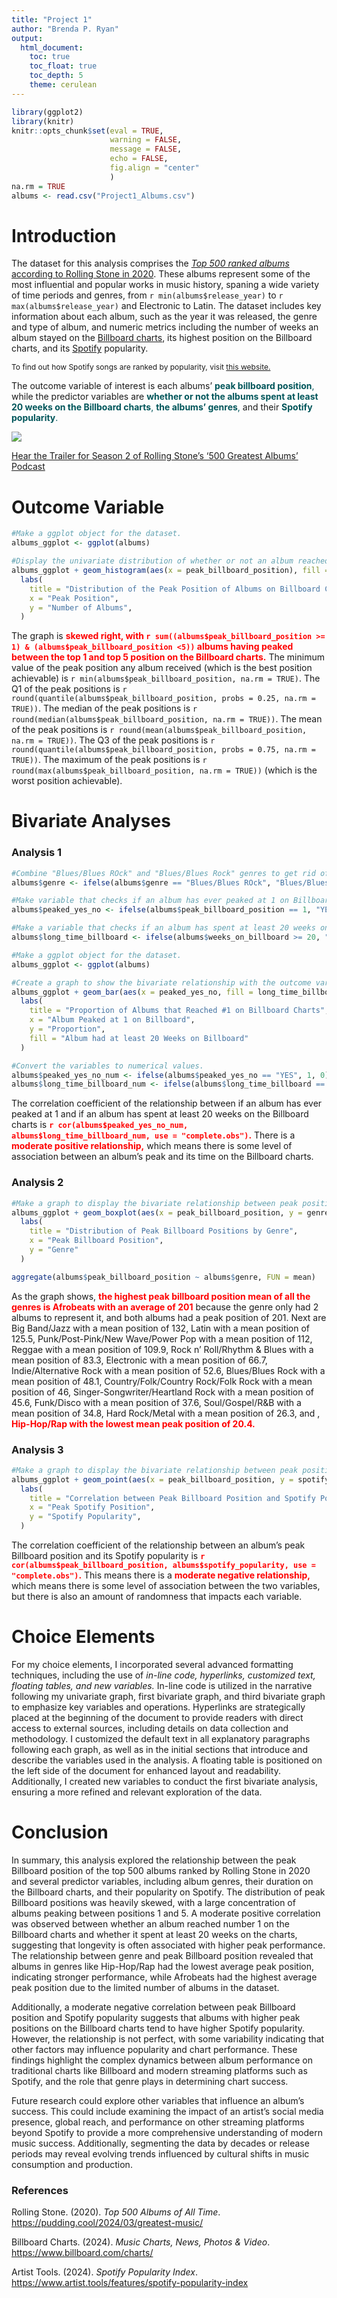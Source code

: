 ---
title: "Project 1"
author: "Brenda P. Ryan"
output:
  html_document:
    toc: true
    toc_float: true
    toc_depth: 5
    theme: cerulean
---

```{r, echo = FALSE}
library(ggplot2)
library(knitr)
knitr::opts_chunk$set(eval = TRUE,
                      warning = FALSE, 
                      message = FALSE, 
                      echo = FALSE,
                      fig.align = "center"
                      )
na.rm = TRUE
albums <- read.csv("Project1_Albums.csv")
```

# **Introduction**

The dataset for this analysis comprises the [*Top 500 ranked albums* according to Rolling Stone in 2020](https://pudding.cool/2024/03/greatest-music/). These albums represent some of the most influential and popular works in music history, spaning a wide variety of time periods and genres, from `r min(albums$release_year)` to `r max(albums$release_year)` and Electronic to Latin. The dataset includes key information about each album, such as the year it was released, the genre and type of album, and numeric metrics including the number of weeks an album stayed on the [Billboard charts](https://www.billboard.com/charts/), its highest position on the Billboard charts, and its [Spotify](https://open.spotify.com/) popularity.

[To find out how Spotify songs are ranked by popularity, visit [this website.](https://www.artist.tools/features/spotify-popularity-index#:~:text=This%20score%20is%20calculated%20based,your%20music%20performs%20over%20time.)]{style="font-size:12px;"}

The outcome variable of interest is each albums' [**peak billboard position**,]{style="color:#00555A"} while the predictor variables are [**whether or not the albums spent at least 20 weeks on the Billboard charts**, **the albums' genres**,]{style="color:#00555A"} and their [**Spotify popularity**.]{style="color:#00555A"}

![](https://www.rollingstone.com/wp-content/uploads/2020/10/500-albums-trailer.jpg?w=1581&h=1013&crop=1)

<figcaption>[Hear the Trailer for Season 2 of Rolling Stone’s ‘500 Greatest Albums’ Podcast](https://www.google.com/url?sa=i&url=https%3A%2F%2Fwww.rollingstone.com%2Fmusic%2Fmusic-news%2Frolling-stone-500-greatest-albums-podcast-1249006%2F&psig=AOvVaw2h7lAmhE0890LYc_I4v8V3&ust=1727477327105000&source=images&cd=vfe&opi=89978449&ved=0CBcQjhxqFwoTCOiXndfY4YgDFQAAAAAdAAAAABAX)</figcaption>

# **Outcome Variable**

```{r}
#Make a ggplot object for the dataset.
albums_ggplot <- ggplot(albums)

#Display the univariate distribution of whether or not an album reached 1 on Billboard with a "YES" or "NO".
albums_ggplot + geom_histogram(aes(x = peak_billboard_position), fill = "deepskyblue4", binwidth = 5) + 
  labs(
    title = "Distribution of the Peak Position of Albums on Billboard Charts",
    x = "Peak Position",
    y = "Number of Albums",
  )
```

The graph is [**skewed right, with `r sum((albums$peak_billboard_position >= 1) & (albums$peak_billboard_position <5))` albums having peaked between the top 1 and top 5 position on the Billboard charts.**]{style="color:red"} The minimum value of the peak position any album received (which is the best position achievable) is `r min(albums$peak_billboard_position, na.rm = TRUE)`. The Q1 of the peak positions is `r round(quantile(albums$peak_billboard_position, probs = 0.25, na.rm = TRUE))`. The median of the peak positions is `r round(median(albums$peak_billboard_position, na.rm = TRUE))`. The mean of the peak positions is `r round(mean(albums$peak_billboard_position, na.rm = TRUE))`. The Q3 of the peak positions is `r round(quantile(albums$peak_billboard_position, probs = 0.75, na.rm = TRUE))`. The maximum of the peak positions is `r round(max(albums$peak_billboard_position, na.rm = TRUE))` (which is the worst position achievable).

# **Bivariate Analyses**

### **Analysis 1**

```{r}
#Combine "Blues/Blues ROck" and "Blues/Blues Rock" genres to get rid of discrepency. 
albums$genre <- ifelse(albums$genre == "Blues/Blues ROck", "Blues/Blues Rock", albums$genre)

#Make variable that checks if an album has ever peaked at 1 on Billboard
albums$peaked_yes_no <- ifelse(albums$peak_billboard_position == 1, "YES", "NO") 

#Make a variable that checks if an album has spent at least 20 weeks on Billboard
albums$long_time_billboard <- ifelse(albums$weeks_on_billboard >= 20, "YES", "NO") 

#Make a ggplot object for the dataset.
albums_ggplot <- ggplot(albums)

#Create a graph to show the bivariate relationship with the outcome variable.
albums_ggplot + geom_bar(aes(x = peaked_yes_no, fill = long_time_billboard,), position = "fill") + 
  labs(
    title = "Proportion of Albums that Reached #1 on Billboard Charts",
    x = "Album Peaked at 1 on Billboard",
    y = "Proportion",
    fill = "Album had at least 20 Weeks on Billboard"
  )

#Convert the variables to numerical values.
albums$peaked_yes_no_num <- ifelse(albums$peaked_yes_no == "YES", 1, 0)
albums$long_time_billboard_num <- ifelse(albums$long_time_billboard == "YES", 1, 0)
```

The correlation coefficient of the relationship between if an album has ever peaked at 1 and if an album has spent at least 20 weeks on the Billboard charts is [**`r cor(albums$peaked_yes_no_num, albums$long_time_billboard_num, use = "complete.obs")`.**]{style="color:red"} There is a [**moderate positive relationship,**]{style="color:red"} which means there is some level of association between an album's peak and its time on the Billboard charts.

### **Analysis 2**

```{r}
#Make a graph to display the bivariate relationship between peak position and genre.
albums_ggplot + geom_boxplot(aes(x = peak_billboard_position, y = genre), fill = "deepskyblue4") + 
  labs(
    title = "Distribution of Peak Billboard Positions by Genre",
    x = "Peak Billboard Position",
    y = "Genre"
  )

```

```{r, include = FALSE}
aggregate(albums$peak_billboard_position ~ albums$genre, FUN = mean)
```

As the graph shows, [**the highest peak billboard position mean of all the genres is Afrobeats with an average of 201**]{style="color:red"} because the genre only had 2 albums to represent it, and both albums had a peak position of 201. Next are Big Band/Jazz with a mean position of 132, Latin with a mean position of 125.5, Punk/Post-Pink/New Wave/Power Pop with a mean position of 112, Reggae with a mean position of 109.9, Rock n' Roll/Rhythm & Blues with a mean position of 83.3, Electronic with a mean position of 66.7, Indie/Alternative Rock with a mean position of 52.6, Blues/Blues Rock with a mean position of 48.1, Country/Folk/Country Rock/Folk Rock with a mean position of 46, Singer-Songwriter/Heartland Rock with a mean position of 45.6, Funk/Disco with a mean position of 37.6, Soul/Gospel/R&B with a mean position of 34.8, Hard Rock/Metal with a mean position of 26.3, and , <span style="color:red">**Hip-Hop/Rap with the lowest mean peak position of 20.4.**

### **Analysis 3**

```{r}
#Make a graph to display the bivariate relationship between peak position and spotify popularity. 
albums_ggplot + geom_point(aes(x = peak_billboard_position, y = spotify_popularity), color = "deepskyblue4") + 
  labs(
    title = "Correlation between Peak Billboard Position and Spotify Popularity",
    x = "Peak Spotify Position",
    y = "Spotify Popularity",
  )
```

The correlation coefficient of the relationship between an album's peak Billboard position and its Spotify popularity is [**`r cor(albums$peak_billboard_position, albums$spotify_popularity, use = "complete.obs")`.**]{style="color:red"} This means there is a [**moderate negative relationship,**]{style="color:red"} which means there is some level of association between the two variables, but there is also an amount of randomness that impacts each variable.

# **Choice Elements**

For my choice elements, I incorporated several advanced formatting techniques, including the use of *in-line code, hyperlinks, customized text, floating tables, and new variables.* In-line code is utilized in the narrative following my univariate graph, first bivariate graph, and third bivariate graph to emphasize key variables and operations. Hyperlinks are strategically placed at the beginning of the document to provide readers with direct access to external sources, including details on data collection and methodology. I customized the default text in all explanatory paragraphs following each graph, as well as in the initial sections that introduce and describe the variables used in the analysis. A floating table is positioned on the left side of the document for enhanced layout and readability. Additionally, I created new variables to conduct the first bivariate analysis, ensuring a more refined and relevant exploration of the data.

# **Conclusion**

In summary, this analysis explored the relationship between the peak Billboard position of the top 500 albums ranked by Rolling Stone in 2020 and several predictor variables, including album genres, their duration on the Billboard charts, and their popularity on Spotify. The distribution of peak Billboard positions was heavily skewed, with a large concentration of albums peaking between positions 1 and 5. A moderate positive correlation was observed between whether an album reached number 1 on the Billboard charts and whether it spent at least 20 weeks on the charts, suggesting that longevity is often associated with higher peak performance. The relationship between genre and peak Billboard position revealed that albums in genres like Hip-Hop/Rap had the lowest average peak position, indicating stronger performance, while Afrobeats had the highest average peak position due to the limited number of albums in the dataset. 

Additionally, a moderate negative correlation between peak Billboard position and Spotify popularity suggests that albums with higher peak positions on the Billboard charts tend to have higher Spotify popularity. However, the relationship is not perfect, with some variability indicating that other factors may influence popularity and chart performance. These findings highlight the complex dynamics between album performance on traditional charts like Billboard and modern streaming platforms such as Spotify, and the role that genre plays in determining chart success.

Future research could explore other variables that influence an album’s success. This could include examining the impact of an artist’s social media presence, global reach, and performance on other streaming platforms beyond Spotify to provide a more comprehensive understanding of modern music success. Additionally, segmenting the data by decades or release periods may reveal evolving trends influenced by cultural shifts in music consumption and production.

### **References**

Rolling Stone. (2020). *Top 500 Albums of All Time*. [https://pudding.cool/2024/03/greatest-music/](https://pudding.cool/2024/03/greatest-music/)

Billboard Charts. (2024). *Music Charts, News, Photos & Video*. [https://www.billboard.com/charts/](https://www.billboard.com/charts/)

Artist Tools. (2024). *Spotify Popularity Index*. [https://www.artist.tools/features/spotify-popularity-index](https://www.artist.tools/features/spotify-popularity-index)
